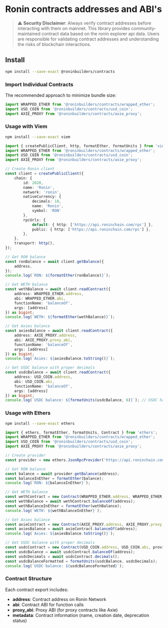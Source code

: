 # Ronin contracts addresses and ABI's

> ⚠️ **Security Disclaimer**: Always verify contract addresses before interacting with them on mainnet. This library provides community-maintained contract data based on the ronin explorer api data. Users are responsible for validating contract addresses and understanding the risks of blockchain interactions.

## Install

```sh npm2yarn
npm install --save-exact @roninbuilders/contracts
```

### Import Individual Contracts

The recommended approach to minimize bundle size:

```typescript
import WRAPPED_ETHER from '@roninbuilders/contracts/wrapped_ether';
import USD_COIN from '@roninbuilders/contracts/usd_coin';
import AXIE_PROXY from '@roninbuilders/contracts/axie_proxy';
```

### Usage with Viem

```sh npm2yarn
npm install --save-exact viem
```

```typescript
import { createPublicClient, http, formatEther, formatUnits } from 'viem';
import WRAPPED_ETHER from '@roninbuilders/contracts/wrapped_ether';
import USD_COIN from '@roninbuilders/contracts/usd_coin';
import AXIE_PROXY from '@roninbuilders/contracts/axie_proxy';

// Create Ronin client
const client = createPublicClient({
    chain: {
        id: 2020,
        name: 'Ronin',
        network: 'ronin',
        nativeCurrency: { 
            decimals: 18, 
            name: 'Ronin', 
            symbol: 'RON' 
        },
        rpcUrls: {
            default: { http: ['https://api.roninchain.com/rpc'] },
            public: { http: ['https://api.roninchain.com/rpc'] },
        },
    },
    transport: http(),
});

// Get RON balance
const ronBalance = await client.getBalance({
    address,
});
console.log(`RON: ${formatEther(ronBalance)}`);

// Get WETH balance
const wethBalance = await client.readContract({
    address: WRAPPED_ETHER.address,
    abi: WRAPPED_ETHER.abi,
    functionName: 'balanceOf',
    args: [address]
}) as bigint;
console.log(`WETH: ${formatEther(wethBalance)}`);

// Get Axies balance 
const axiesBalance = await client.readContract({
    address: AXIE_PROXY.address,
    abi: AXIE_PROXY.proxy_abi,
    functionName: 'balanceOf',
    args: [address]
}) as bigint;
console.log(`Axies: ${axiesBalance.toString()}`);

// Get USDC balance with proper decimals
const usdcBalance = await client.readContract({
    address: USD_COIN.address,
    abi: USD_COIN.abi,
    functionName: 'balanceOf',
    args: [address]
}) as bigint;
console.log(`USDC balance: ${formatUnits(usdcBalance, 6)}`); // USDC has 6 decimals
```

### Usage with Ethers

```sh npm2yarn
npm install --save-exact ethers
```

```typescript
import { ethers, formatEther, formatUnits, Contract } from 'ethers';
import WRAPPED_ETHER from '@roninbuilders/contracts/wrapped_ether';
import USD_COIN from '@roninbuilders/contracts/usd_coin';
import AXIE_PROXY from '@roninbuilders/contracts/axie_proxy';

// Create provider
const provider = new ethers.JsonRpcProvider('https://api.roninchain.com/rpc');

// Get RON balance
const balance = await provider.getBalance(address);
const balanceInEther = formatEther(balance);
console.log(`RON: ${balanceInEther}`);

// Get WETH balance
const wethContract = new Contract(WRAPPED_ETHER.address, WRAPPED_ETHER.abi, provider);
const wethBalance = await wethContract.balanceOf(address);
const wethBalanceInEther = formatEther(wethBalance);
console.log(`WETH: ${wethBalanceInEther}`);

// Get Axies balance 
const axieContract = new Contract(AXIE_PROXY.address, AXIE_PROXY.proxy_abi, provider);
const axiesBalance = await axieContract.balanceOf(address);
console.log(`Axies: ${axiesBalance.toString()}`);

// Get USDC balance with proper decimals
const usdcContract = new Contract(USD_COIN.address, USD_COIN.abi, provider);
const usdcBalance = await usdcContract.balanceOf(address);
const usdcDecimals = await usdcContract.decimals();
const usdcBalanceFormatted = formatUnits(usdcBalance, usdcDecimals);
console.log(`USDC balance: ${usdcBalanceFormatted}`);
```

### Contract Structure

Each contract export includes:
- **address**: Contract address on Ronin Network
- **abi**: Contract ABI for function calls
- **proxy_abi**: Proxy ABI (for proxy contracts like Axie)
- **metadata**: Contract information (name, creation date, deprecation status)

